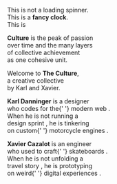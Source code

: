 

<Styles />
<TimeProvider>
  <Hero>
    <TwentyFourHoursClock />
  </Hero>

This is not a loading spinner.<br />
This is a <strong>fancy clock</strong>.<br />
This is <Time />

</TimeProvider>

<LogoManager>
  <Logo width="50%" viewBox="0 190 800 220" />
  <p />

  <p>
    <strong>Culture</strong> is the peak of <CeeController type="Middle"><Emphasis accent="#F44336">passion</Emphasis></CeeController>
    <br />
    over <CeeController type="Inner"><Emphasis accent="#1E88E5">time</Emphasis></CeeController> and the many layers
    <br />
    of collective achievement
    <br />
    as one cohesive <CeeController type="Combo"><Emphasis accent="#FDD835">unit</Emphasis></CeeController>.
  </p>
</LogoManager>

Welcome to <strong>The Culture</strong>,<br />
a <Floater>creative collective</Floater><br />
by Karl and Xavier.

<p>
  <strong>Karl Danninger</strong> is a designer
  <br />
  who codes for the{' '}
  <Emphasis href="https://www.karldanninger.com/" target="_blank">
    modern web
  </Emphasis>
  .<br />
  When he is not running a<br />
  <Emphasis
    href="https://www.okgrow.com/posts/build-the-right-thing-first-with-design-sprints"
    target="_blank"
  >
    design sprint
  </Emphasis>
  , he is tinkering
  <br />
  on custom{' '}
  <Emphasis
    href="https://www.facebook.com/photo.php?fbid=10156140271602702"
    target="_blank"
  >
    motorcycle engines
  </Emphasis>
  .
</p>

<p>
  <strong>Xavier Cazalot</strong> is an engineer
  <br />
  who used to craft{' '}
  <Emphasis href="https://www.le-shape.com/" target="_blank">
    skateboards
  </Emphasis>
  .<br />
  When he is not unfolding a<br />
  <Emphasis href="https://bon-voyage.now.sh" target="_blank">
    travel story
  </Emphasis>
  , he is prototyping
  <br />
  on weird{' '}
  <Emphasis href="https://codepen.io/xavxyz" target="_blank">
    digital experiences
  </Emphasis>
  .<br />
</p>

<GetTheNews />
